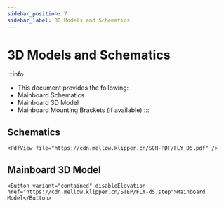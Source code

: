 ```yaml
---
sidebar_position: 7
sidebar_label: 3D Models and Schematics
---
```


# 3D Models and Schematics

:::info
* This document provides the following:
* Mainboard Schematics
* Mainboard 3D Model
* Mainboard Mounting Brackets (if available)
:::

## Schematics

    <PdfView file="https://cdn.mellow.klipper.cn/SCH-PDF/FLY_D5.pdf" />


## Mainboard 3D Model

    <Button variant="contained" disableElevation href="https://cdn.mellow.klipper.cn/STEP/FLY-d5.step">Mainboard Model</Button>